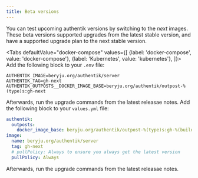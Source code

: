 ```yaml
---
title: Beta versions
---
```


You can test upcoming authentik versions by switching to the *next* images. These beta versions supported upgrades from the latest stable version, and have a supported upgrade plan to the next stable version.


<Tabs
  defaultValue="docker-compose"
  values={[
    {label: 'docker-compose', value: 'docker-compose'},
    {label: 'Kubernetes', value: 'kubernetes'},
  ]}>
  <TabItem value="docker-compose">
Add the following block to your `.env` file:

```shell
AUTHENTIK_IMAGE=beryju.org/authentik/server
AUTHENTIK_TAG=gh-next
AUTHENTIK_OUTPOSTS__DOCKER_IMAGE_BASE=beryju.org/authentik/outpost-%(type)s:gh-next
```

Afterwards, run the upgrade commands from the latest releasae notes.
  </TabItem>
  <TabItem value="kubernetes">
Add the following block to your `values.yml` file:

```yaml
authentik:
  outposts:
    docker_image_base: beryju.org/authentik/outpost-%(type)s:gh-%(build_hash)s
image:
  name: beryju.org/authentik/server
  tag: gh-next
  # pullPolicy: Always to ensure you always get the latest version
  pullPolicy: Always
```

Afterwards, run the upgrade commands from the latest releasae notes.
  </TabItem>
</Tabs>
